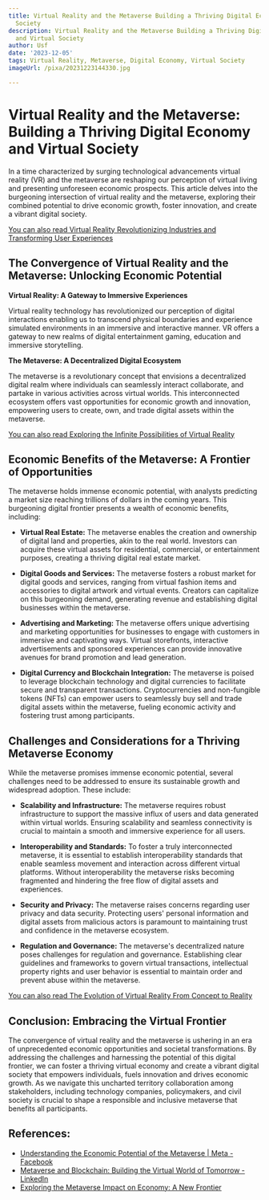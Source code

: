 ```yaml
---
title: Virtual Reality and the Metaverse Building a Thriving Digital Economy and Virtual
  Society
description: Virtual Reality and the Metaverse Building a Thriving Digital Economy
  and Virtual Society
author: Usf
date: '2023-12-05'
tags: Virtual Reality, Metaverse, Digital Economy, Virtual Society
imageUrl: /pixa/20231223144330.jpg

---
```

# Virtual Reality and the Metaverse: Building a Thriving Digital Economy and Virtual Society

In a time characterized by surging technological advancements virtual reality (VR) and the metaverse are reshaping our  perception of virtual  living and presenting unforeseen economic prospects. This article delves into  the burgeoning intersection of virtual reality and the metaverse, exploring their combined potential to drive economic growth,  foster innovation, and create a vibrant digital society.

[You can also read Virtual Reality Revolutionizing Industries  and Transforming User Experiences](Virtual%20Reality%20Revolutionizing%20Industries%20and%20Transforming%20User%20Experiences)


## The Convergence  of Virtual Reality  and the Metaverse: Unlocking Economic Potential

**Virtual Reality: A Gateway to Immersive Experiences**

Virtual reality technology  has revolutionized our perception of digital interactions enabling  us  to transcend physical boundaries  and experience simulated  environments in an immersive and interactive manner. VR offers a gateway  to new realms  of digital entertainment gaming, education and immersive storytelling.

**The  Metaverse: A Decentralized Digital Ecosystem**

The metaverse is a revolutionary concept that envisions a decentralized digital realm  where individuals can seamlessly interact collaborate, and partake in various activities across virtual worlds. This interconnected ecosystem offers vast opportunities  for economic growth and innovation, empowering users to create, own, and trade digital assets within the metaverse.

[You can also read Exploring the Infinite Possibilities  of Virtual Reality](Exploring%20the%20Infinite%20Possibilities%20of%20Virtual%20Reality)


## Economic Benefits of the Metaverse: A Frontier of Opportunities

The metaverse holds immense economic potential, with analysts predicting a  market size  reaching trillions of dollars in the coming years. This burgeoning digital frontier  presents a wealth of economic benefits, including:

- **Virtual Real  Estate:** The metaverse enables the creation and ownership of digital land and properties, akin to the real  world. Investors can acquire these virtual assets for residential, commercial,  or entertainment  purposes, creating a  thriving digital real estate market.

- **Digital Goods and Services:** The metaverse fosters  a robust market for digital goods and services, ranging from virtual fashion items and accessories to digital artwork and virtual events. Creators can capitalize on this  burgeoning demand, generating revenue and establishing digital businesses within the metaverse.

- **Advertising and Marketing:** The metaverse offers unique  advertising and marketing opportunities for businesses to engage with  customers in immersive and captivating ways. Virtual storefronts, interactive advertisements and sponsored experiences  can provide innovative avenues for  brand promotion and lead generation.

- **Digital Currency and Blockchain Integration:** The metaverse is poised to leverage blockchain technology and digital currencies to facilitate secure and transparent transactions. Cryptocurrencies  and non-fungible tokens (NFTs) can empower users to seamlessly buy sell and trade digital assets within the metaverse, fueling economic activity and fostering trust among participants.

## Challenges and Considerations for a Thriving Metaverse Economy

While  the metaverse promises immense economic potential, several challenges need to be addressed to ensure its  sustainable growth and widespread  adoption. These include:

- **Scalability and  Infrastructure:**  The metaverse requires robust infrastructure to  support the  massive influx of users and data generated within virtual worlds. Ensuring scalability and seamless connectivity is crucial to maintain a  smooth and immersive experience for all users.

-  **Interoperability and Standards:** To foster a truly interconnected metaverse, it is  essential to establish interoperability standards that enable seamless movement and interaction across different virtual platforms.  Without interoperability the metaverse risks becoming fragmented and hindering the free flow of digital assets and experiences.

- **Security  and Privacy:** The metaverse  raises concerns regarding user privacy and data security. Protecting users' personal information and digital  assets from malicious actors  is paramount  to maintaining trust and confidence  in the metaverse ecosystem.

- **Regulation and  Governance:** The metaverse's decentralized nature  poses  challenges for regulation and governance. Establishing clear guidelines and frameworks to govern virtual transactions, intellectual property  rights and user behavior is essential  to maintain order and prevent abuse within the metaverse.

[You can  also read  The Evolution of  Virtual Reality From Concept to Reality](The%20Evolution%20of%20Virtual%20Reality%20From%20Concept%20to%20Reality)


## Conclusion: Embracing the Virtual  Frontier

The  convergence of virtual reality and the metaverse is ushering  in  an era of unprecedented economic opportunities and societal transformations. By addressing  the challenges and harnessing the potential of this  digital frontier, we can foster  a thriving virtual economy and create a vibrant digital  society that empowers individuals, fuels innovation and drives economic growth. As we navigate this uncharted territory collaboration among stakeholders,  including technology companies, policymakers, and civil society is crucial to  shape a responsible and inclusive  metaverse that benefits all participants.

## References:
- [Understanding the Economic Potential of the Metaverse | Meta - Facebook](https://about.fb.com/news/2023/05/economic-potential-of-the-metaverse/)
- [Metaverse and Blockchain: Building the Virtual World of Tomorrow - LinkedIn](https://www.linkedin.com/pulse/metaverse-blockchain-strivemindz)
- [Exploring the Metaverse Impact on Economy: A New Frontier](https://hyperspace.mv/exploring-the-metaverse-impact-on-economy-a-new-frontier/)
